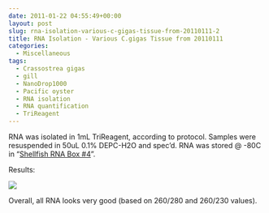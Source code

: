 ```yaml
---
date: 2011-01-22 04:55:49+00:00
layout: post
slug: rna-isolation-various-c-gigas-tissue-from-20110111-2
title: RNA Isolation - Various C.gigas Tissue from 20110111
categories:
  - Miscellaneous
tags:
  - Crassostrea gigas
  - gill
  - NanoDrop1000
  - Pacific oyster
  - RNA isolation
  - RNA quantification
  - TriReagent
---
```


RNA was isolated in 1mL TriReagent, according to protocol. Samples were resuspended in 50uL 0.1% DEPC-H2O and spec'd. RNA was stored @ -80C in "[Shellfish RNA Box #4](https://spreadsheets0.google.com/ccc?hl=en&key=pwrSWt05L-jZMgZvrRwC8QA&hl=en#gid=3)".

Results:

![](https://eagle.fish.washington.edu/Arabidopsis/RNA%20Spec%20Readings/20110121%20RNA-01.JPG)

Overall, all RNA looks very good (based on 260/280 and 260/230 values).
